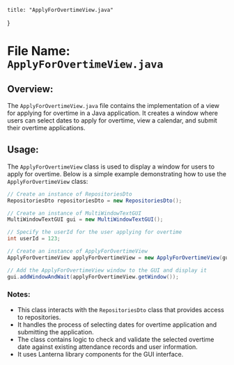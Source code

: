 
    title: "ApplyForOvertimeView.java"
}


# File Name: `ApplyForOvertimeView.java`

## Overview:
The `ApplyForOvertimeView.java` file contains the implementation of a view for applying for overtime in a Java application. It creates a window where users can select dates to apply for overtime, view a calendar, and submit their overtime applications.

## Usage:
The `ApplyForOvertimeView` class is used to display a window for users to apply for overtime. Below is a simple example demonstrating how to use the `ApplyForOvertimeView` class:

```java
// Create an instance of RepositoriesDto
RepositoriesDto repositoriesDto = new RepositoriesDto();

// Create an instance of MultiWindowTextGUI
MultiWindowTextGUI gui = new MultiWindowTextGUI();

// Specify the userId for the user applying for overtime
int userId = 123;

// Create an instance of ApplyForOvertimeView
ApplyForOvertimeView applyForOvertimeView = new ApplyForOvertimeView(gui, userId, repositoriesDto);

// Add the ApplyForOvertimeView window to the GUI and display it
gui.addWindowAndWait(applyForOvertimeView.getWindow());
```

### Notes:
- This class interacts with the `RepositoriesDto` class that provides access to repositories.
- It handles the process of selecting dates for overtime application and submitting the application.
- The class contains logic to check and validate the selected overtime date against existing attendance records and user information.
- It uses Lanterna library components for the GUI interface.
